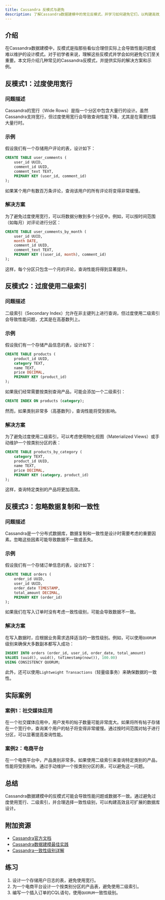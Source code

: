 ```yaml
---
title: Cassandra 反模式与避免
description: 了解Cassandra数据建模中的常见反模式，并学习如何避免它们，以构建高效且可扩展的数据库设计。
---
```


## 介绍

在Cassandra数据建模中，反模式是指那些看似合理但实际上会导致性能问题或难以维护的设计模式。对于初学者来说，理解这些反模式并学会如何避免它们至关重要。本文将介绍几种常见的Cassandra反模式，并提供实际的解决方案和示例。

## 反模式1：过度使用宽行

### 问题描述

Cassandra的宽行（Wide Rows）是指一个分区中包含大量行的设计。虽然Cassandra支持宽行，但过度使用宽行会导致查询性能下降，尤其是在需要扫描大量行时。

### 示例

假设我们有一个存储用户评论的表，设计如下：

```sql
CREATE TABLE user_comments (
    user_id UUID,
    comment_id UUID,
    comment_text TEXT,
    PRIMARY KEY (user_id, comment_id)
);
```

如果某个用户有数百万条评论，查询该用户的所有评论将变得非常缓慢。

### 解决方案

为了避免过度使用宽行，可以将数据分散到多个分区中。例如，可以按时间范围（如每月）对评论进行分区：

```sql
CREATE TABLE user_comments_by_month (
    user_id UUID,
    month DATE,
    comment_id UUID,
    comment_text TEXT,
    PRIMARY KEY ((user_id, month), comment_id)
);
```

这样，每个分区只包含一个月的评论，查询性能将得到显著提升。

## 反模式2：过度使用二级索引

### 问题描述

二级索引（Secondary Index）允许在非主键列上进行查询，但过度使用二级索引会导致性能问题，尤其是在高基数列上。

### 示例

假设我们有一个存储产品信息的表，设计如下：

```sql
CREATE TABLE products (
    product_id UUID,
    category TEXT,
    name TEXT,
    price DECIMAL,
    PRIMARY KEY (product_id)
);
```

如果我们经常需要按类别查询产品，可能会添加一个二级索引：

```sql
CREATE INDEX ON products (category);
```

然而，如果类别非常多（高基数列），查询性能将受到影响。

### 解决方案

为了避免过度使用二级索引，可以考虑使用物化视图（Materialized Views）或手动维护一个按类别分区的表：

```sql
CREATE TABLE products_by_category (
    category TEXT,
    product_id UUID,
    name TEXT,
    price DECIMAL,
    PRIMARY KEY (category, product_id)
);
```

这样，查询特定类别的产品将更加高效。

## 反模式3：忽略数据复制和一致性

### 问题描述

Cassandra是一个分布式数据库，数据复制和一致性是设计时需要考虑的重要因素。忽略这些因素可能导致数据不一致或丢失。

### 示例

假设我们有一个存储订单信息的表，设计如下：

```sql
CREATE TABLE orders (
    order_id UUID,
    user_id UUID,
    order_date TIMESTAMP,
    total_amount DECIMAL,
    PRIMARY KEY (order_id)
);
```

如果我们在写入订单时没有考虑一致性级别，可能会导致数据不一致。

### 解决方案

在写入数据时，应根据业务需求选择适当的一致性级别。例如，可以使用`QUORUM`级别来确保大多数副本都写入成功：

```sql
INSERT INTO orders (order_id, user_id, order_date, total_amount)
VALUES (uuid(), uuid(), toTimestamp(now()), 100.00)
USING CONSISTENCY QUORUM;
```

此外，还可以使用`Lightweight Transactions`（轻量级事务）来确保数据的一致性。

## 实际案例

### 案例1：社交媒体应用

在一个社交媒体应用中，用户发布的帖子数量可能非常庞大。如果将所有帖子存储在一个宽行中，查询某个用户的帖子将变得非常缓慢。通过按时间范围对帖子进行分区，可以显著提高查询性能。

### 案例2：电商平台

在一个电商平台中，产品类别非常多。如果使用二级索引来查询特定类别的产品，性能将受到影响。通过手动维护一个按类别分区的表，可以避免这一问题。

## 总结

Cassandra数据建模中的反模式可能会导致性能问题或数据不一致。通过避免过度使用宽行、二级索引，并合理选择一致性级别，可以构建高效且可扩展的数据库设计。

## 附加资源

- [Cassandra官方文档](https://cassandra.apache.org/doc/latest/)
- [Cassandra数据建模最佳实践](https://www.datastax.com/blog/cassandra-data-modeling-best-practices)
- [Cassandra一致性级别详解](https://docs.datastax.com/en/cassandra-oss/3.x/cassandra/dml/dmlConfigConsistency.html)

## 练习

1. 设计一个存储用户日志的表，避免使用宽行。
2. 为一个电商平台设计一个按类别分区的产品表，避免使用二级索引。
3. 编写一个插入订单的CQL语句，使用`QUORUM`一致性级别。
